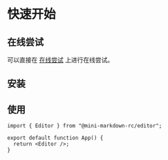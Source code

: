 
# 快速开始

## 在线尝试

可以直接在 [在线尝试](../example) 上进行在线尝试。

## 安装

<PackageManagerTabs command="install @mini-markdown-rc/editor" />

## 使用

```tsx title="App.tsx"
import { Editor } from "@mini-markdown-rc/editor";

export default function App() {
  return <Editor />;
}
```
